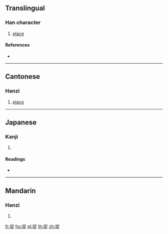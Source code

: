 ==Translingual==

===Han character===
{{Han char|rn=32|rad=土|as=08|sn=11|four=|canj=GJMO|ids=⿰土定}}

# {{context|Cantonese|lang=mul}} [[place]]

====References====
* {{Han ref|kx=0230.160|dkj=05157|dj=0466.260|hdz=10458.030|uh=57DE|ud=22494}}

----

==Cantonese==

===Hanzi===
{{yue-hanzi|jyut=[[deng6]]|y=deng6}}

# [[place]]

----

==Japanese==

===Kanji===
{{ja-kanji|grade=|rs=土08}}

# {{defn|lang=ja|sort=土08}}

====Readings====
* {{ja-readings|on=[[てい]] (tei)|kun=[[つつみ]] (tsutsumi)}}

----

==Mandarin==

===Hanzi===
{{cmn-hanzi|pin=[[dǐ]] ([[di3]])|wg=ti<sup>3</sup>}}

# {{defn|lang=cmn|sort=土08}}

[[fr:埞]]
[[hu:埞]]
[[pl:埞]]
[[th:埞]]
[[zh:埞]]